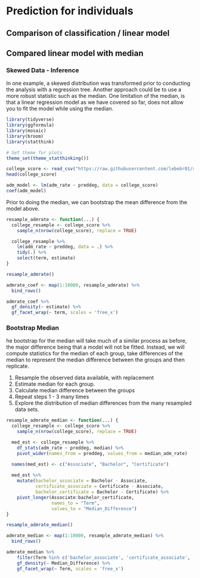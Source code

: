 # Prediction for individuals    


## Comparison of classification / linear model  


## Compared linear model with median
### Skewed Data - Inference
In one example, a skewed distribution was transformed prior to conducting the analysis with a regression tree. Another approach could be to use a more robust statistic such as the median. One limitation of the median, is that a linear regression model as we have covered so far, does not allow you to fit the model while using the median.

```r
library(tidyverse)
library(ggformula)
library(mosaic)
library(broom)
library(statthink)

# Set theme for plots
theme_set(theme_statthinking())

college_score <- read_csv("https://raw.githubusercontent.com/lebebr01/statthink/master/data-raw/College-scorecard-clean.csv", guess_max = 10000)
head(college_score)
```

```r
adm_model <- lm(adm_rate ~ preddeg, data = college_score)
coef(adm_model)
```

Prior to doing the median, we can bootstrap the mean difference from the model above.

```r
resample_admrate <- function(...) {
  college_resample <- college_score %>%
    sample_n(nrow(college_score), replace = TRUE)

  college_resample %>%
    lm(adm_rate ~ preddeg, data = .) %>%
    tidy(.) %>%
    select(term, estimate)
}

resample_admrate()
```

```r
admrate_coef <- map(1:10000, resample_admrate) %>%
  bind_rows()

admrate_coef %>%
  gf_density(~ estimate) %>% 
  gf_facet_wrap(~ term, scales = 'free_x')
```

### Bootstrap Median
he bootstrap for the median will take much of a similar process as before, the major difference being that a model will not be fitted. Instead, we will compute statistics for the median of each group, take differences of the median to represent the median difference between the groups and then replicate.

1. Resample the observed data available, with replacement
2. Estimate median for each group.
3. Calculate median difference between the groups
4. Repeat steps 1 - 3 many times
5. Explore the distribution of median differences from the many resampled data sets.

```r
resample_admrate_median <- function(...) {
  college_resample <- college_score %>%
    sample_n(nrow(college_score), replace = TRUE)

  med_est <- college_resample %>%
    df_stats(adm_rate ~ preddeg, median) %>%
    pivot_wider(names_from = preddeg, values_from = median_adm_rate)

  names(med_est) <- c("Associate", "Bachelor", "Certificate")
  
  med_est %>% 
    mutate(bachelor_associate = Bachelor - Associate,
           certificate_associate = Certificate - Associate,
           bachelor_certificate = Bachelor - Certificate) %>%
    pivot_longer(Associate:bachelor_certificate, 
                 names_to = "Term", 
                 values_to = "Median_Difference")
}

resample_admrate_median()
```

```r
admrate_median <- map(1:10000, resample_admrate_median) %>%
  bind_rows()

admrate_median %>%
    filter(Term %in% c('bachelor_associate', 'certificate_associate', 'bachelor_certificate')) %>%
    gf_density(~ Median_Difference) %>% 
    gf_facet_wrap(~ Term, scales = 'free_x')
```



